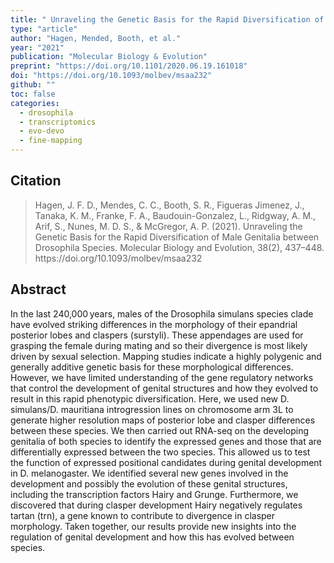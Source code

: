 ```yaml
---
title: " Unraveling the Genetic Basis for the Rapid Diversification of Male Genitalia between Drosophila Species"
type: "article"
author: "Hagen, Mended, Booth, et al."
year: "2021"
publication: "Molecular Biology & Evolution"
preprint: "https://doi.org/10.1101/2020.06.19.161018"
doi: "https://doi.org/10.1093/molbev/msaa232"
github: ""
toc: false
categories:
  - drosophila
  - transcriptomics
  - evo-devo
  - fine-mapping
---
```


## Citation

> Hagen, J. F. D., Mendes, C. C., Booth, S. R., Figueras Jimenez, J., Tanaka, K. M., Franke, F. A., Baudouin-Gonzalez, L., Ridgway, A. M., Arif, S., Nunes, M. D. S., & McGregor, A. P. (2021). Unraveling the Genetic Basis for the Rapid Diversification of Male Genitalia between Drosophila Species. Molecular Biology and Evolution, 38(2), 437–448. https://doi.org/10.1093/molbev/msaa232

## Abstract

In the last 240,000 years, males of the Drosophila simulans species clade have evolved striking differences in the morphology of their epandrial posterior lobes and claspers (surstyli). These appendages are used for grasping the female during mating and so their divergence is most likely driven by sexual selection. Mapping studies indicate a highly polygenic and generally additive genetic basis for these morphological differences. However, we have limited understanding of the gene regulatory networks that control the development of genital structures and how they evolved to result in this rapid phenotypic diversification. Here, we used new D. simulans/D. mauritiana introgression lines on chromosome arm 3L to generate higher resolution maps of posterior lobe and clasper differences between these species. We then carried out RNA-seq on the developing genitalia of both species to identify the expressed genes and those that are differentially expressed between the two species. This allowed us to test the function of expressed positional candidates during genital development in D. melanogaster. We identified several new genes involved in the development and possibly the evolution of these genital structures, including the transcription factors Hairy and Grunge. Furthermore, we discovered that during clasper development Hairy negatively regulates tartan (trn), a gene known to contribute to divergence in clasper morphology. Taken together, our results provide new insights into the regulation of genital development and how this has evolved between species.